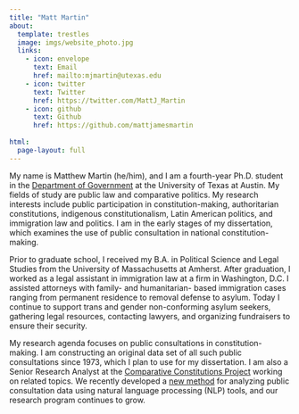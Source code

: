 ```yaml
---
title: "Matt Martin"
about:
  template: trestles
  image: imgs/website_photo.jpg
  links:
    - icon: envelope
      text: Email
      href: mailto:mjmartin@utexas.edu
    - icon: twitter
      text: Twitter
      href: https://twitter.com/MattJ_Martin
    - icon: github
      text: Github
      href: https://github.com/mattjamesmartin
      
html:
  page-layout: full
---
```


My name is Matthew Martin (he/him), and I am a fourth-year Ph.D. student in the [Department of Government](https://liberalarts.utexas.edu/government/gradstudents/mjm7865) at the University of Texas at Austin. My fields of study are public law and comparative politics. My research interests include public participation in constitution-making, authoritarian constitutions, indigenous constitutionalism, Latin American politics, and immigration law and politics. I am in the early stages of my dissertation, which examines the use of public consultation in national constitution-making.

Prior to graduate school, I received my B.A. in Political Science and Legal Studies from the University of Massachusetts at Amherst. After graduation, I worked as a legal assistant in immigration law at a firm in Washington, D.C. I assisted attorneys with family- and humanitarian- based immigration cases ranging from permanent residence to removal defense to asylum. Today I continue to support trans and gender non-conforming asylum seekers, gathering legal resources, contacting lawyers, and organizing fundraisers to ensure their security.

My research agenda focuses on public consultations in constitution-making. I am constructing an original data set of all such public consultations since 1973, which I plan to use for my dissertation. I am also a Senior Research Analyst at the [Comparative Constitutions Project](https://comparativeconstitutionsproject.org/directors-staff/) working on related topics. We recently developed a [new method](https://journals.plos.org/plosone/article?id=10.1371/journal.pone.0295396) for analyzing public consultation data using natural language processing (NLP) tools, and our research program continues to grow.
